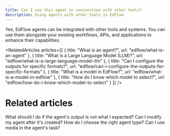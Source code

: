 ```yaml
---
title: Can I use this agent in conjunction with other tools?
description: Using agents with other tools in EdFlow.
---
```


Yes, EdFlow agents can be integrated with other tools and systems. You can use them alongside your existing workflows, APIs, and applications to enhance their capabilities.


<Content />

<RelatedArticles articles={[
  {
    title: "What is an agent?",
    url: "edflow/what-is-an-agent"
  },
  {
    title: "What is a Large Language Model (LLM)?",
    url: "edflow/what-is-a-large-language-model-llm"
  },
  {
    title: "Can I configure the outputs for specific formats?",
    url: "edflow/can-i-configure-the-outputs-for-specific-formats"
  },
  {
    title: "What is a model in EdFlow?",
    url: "edflow/what-is-a-model-in-edflow"
  },
  {
    title: "How do I know which model to select?",
    url: "edflow/how-do-i-know-which-model-to-select"
  }
]} />

# Related articles

What should I do if the agent's output is not what I expected?
Can I modify my agent after it's created?
How do I choose the right agent type?
Can I use media in the agent's task?

